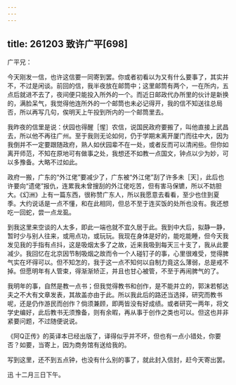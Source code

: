 ```yaml
---
---
---
```

title: 261203 致许广平[698]
---




广平兄：

今天刚发一信，也许这信要一同寄到罢。你或者初看以为又有什么要事了，其实并不，不过是闲谈。前回的信，我半夜放在邮筒中；这里邮筒有两个，一在所内，五点后就进不去了，夜间便只能投入所外的一个。而近日邮政代办所里的伙计是新换的，满脸呆气，我觉得他连所外的一个邮筒也未必记得开，我的信不知送往总局否，所以再写几句，俟明天上午投到所内的一个邮筒里去。

我昨夜的信里是说：伏园也得醒［惺］农信，说国民政府要搬了，叫他直接上武昌去，所以他不再往广州。至于我则无论如何，仍于学期末离开厦门而往中大，因为我倒并不一定要跟随政府，熟人如伏园辈不在一处，或者反而可以清闲些。但你如离开师范，不知在原地可有做事之处，我想还不如教一点国文，钟点以少为妙，可以多豫备。大略不过如此。

政府一搬，广东的“外江佬”要减少了，广东被“外江佬”刮了许多未［天］，此后也许要向“遗佬”报仇，连累我未曾搜刮的外江佬吃苦，但有害马保镳，所以不妨胆大。《幻洲》上有一篇东西，很称赞广东人，所以我愿意去看看，至少也住到夏季。大约说话是一点不懂，和在此相同，但总不至于连买饭的处所也没有。我还想吃一回蛇，尝一点龙虱。

到我这里来空谈的人太多，即此一端也就不宜久居于此。我到中大后，拟静一静，暂时少与别人往来，或用点功，或玩玩。我现在身体是好的，能吃能睡，但今天我发见我的手指有点抖，这是吸烟太多了之故，近来我吸到每天三十支了，我从此要减少。我回忆在北京因节制吸烟之故而令一个人碰钉子的事，心里很难受，觉得脾气实在坏得可以。但不知怎的，我于这一点不知何以自制力竟这么薄弱，总是戒不掉。但愿明年有人管束，得渐渐矫正，并且也甘心被管，不至于再闹脾气的了。

我明年的事，自然是教一点书；但我觉得教书和创作，是不能并立的，郭沫若郁达夫之不大有文章发表，其故盖亦由于此。所以我此后的路还当选择，研究而教书呢，还是仍作游民而创作？倘须兼顾，即两皆没有好成绩。或者研究一两年，将文学史编好，此后教书无须豫备，则有余暇，再从事于创作之类也可以。但这也并非紧要问题，不过随便说说。

《阿Q正传》的英译本已经出版了，译得似乎并不坏，但也有一点小错处，你要否？如要，当寄上，因为商务馆有送给我的。

写到这里，还不到五点钟，也没有什么别的事了，就此封入信封，赶今天寄出罢。

迅 十二月三日下午。